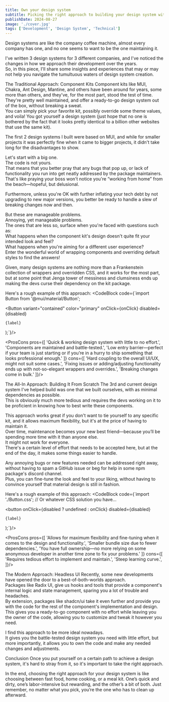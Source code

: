 ```yaml
---
title: Own your design system
subtitle: Picking the right approach to building your design system with no regrets (or with a lot)
publishDate: 2024-08-27
image: './cover.jpg'
tags: ['Development', 'Design System', 'Technical']
---
```


Design systems are like the company coffee machine, almost every company has one, and no one seems to want to be the one maintaining it.

I've written 3 design systems for 3 different companies, and I've noticed the changes in how we approach their development over the years.\
So, in this piece, I'll share some insights and experiences that may or may not help you navigate the tumultuous waters of design system creation.

<Heading>The Traditional Approach: Component Kits</Heading>
Component kits like <CodeSnippet>MUI</CodeSnippet>, <CodeSnippet>Chakra</CodeSnippet>, <CodeSnippet>Ant Design</CodeSnippet>, <CodeSnippet>Mantine</CodeSnippet>, and others have been around for years, some more than others, and they've, for the most part, stood the test of time.\
They're pretty well maintained, and offer a ready-to-go design system out of the box, without breaking a sweat.\
You can simply pick your favorite kit, possibly override some theme values, and voila! You got yourself a design system (just hope that no one is bothered by the fact that it looks pretty identical to a billion other websites that use the same kit).

The first 2 design systems I built were based on <CodeSnippet>MUI</CodeSnippet>, and while for smaller projects it was perfectly fine when it came to bigger projects, it didn't take long for the disadvantages to show.

Let's start with a big one.\
The code is not yours.\
That means that you better pray that any bugs that pop up, or lack of functionality you run into get neatly addressed by the package maintainers.\
That's like praying your boss won't notice you're “working from home” from the beach—hopeful, but delusional.

Furthermore, unless you're OK with further inflating your tech debt by not upgrading to new major versions, you better be ready to handle a slew of breaking changes now and then.

But these are manageable problems.\
Annoying, yet manageable problems.\
The ones that are less so, surface when you're faced with questions such as:\
What happens when the component kit's design doesn't quite fit your intended look and feel?\
What happens when you're aiming for a different user experience?\
Enter the wonderful world of wrapping components and overriding default styles to find the answers!

Given, many design systems are nothing more than a Frankenstein collection of wrappers and overridden CSS, and it works for the most part, but at some point that Jenga tower of messiness and clumsiness ends up making the devs curse their dependency on the kit package.

Here's a rough example of this approach:
<CodeBlock code={`import Button from '@mui/material/Button';

  <Button
    variant="contained"
    color="primary"
    onClick={onClick}
    disabled={disabled}
  >
    {label}
  </Button>
);`}/>

<ProsCons pros={[
	'Quick & working design system with little to no effort.',
	'Components are maintained and battle-tested.',
	'Low entry barrier—perfect if your team is just starting or if you’re in a hurry to ship something that looks professional enough.'
]} cons={[
	'Hard coupling to the overall UI/UX, might not suit some cases.',
	'Fixing issues or adding/adjusting functionality ends up with not-so-elegant wrappers and overrides.',
	'Breaking changes come in bulk.'
]}/>

<Heading>The All-In Approach: Building It From Scratch</Heading>
The 3rd and current design system I've helped build was one that we built ourselves, with as minimal dependencies as possible.\
This is obviously much more tedious and requires the devs working on it to be proficient in knowing how to best write these components.

This approach works great if you don't want to tie yourself to any specific kit, and it allows maximum flexibility, but it's at the price of having to maintain it.\
Over time, maintenance becomes your new best friend—because you’ll be spending more time with it than anyone else.\
It might not work for everyone.\
There's a certain level of effort that needs to be accepted here, but at the end of the day, it makes some things easier to handle.

Any annoying bugs or new features needed can be addressed right away, without having to spam a GitHub issue or beg for help in some npm package's discord channel.\
Plus, you can fine-tune the look and feel to your liking, without having to convince yourself that material design is still in fashion.

Here's a rough example of this approach:
<CodeBlock code={`import './Button.css'; // Or whatever CSS solution you have...

  <button
    onClick={disabled ? undefined : onClick}
    disabled={disabled}
  >
    {label}
  </button>
);`}/>

<ProsCons pros={[
	'Allows for maximum flexibility and fine-tuning when it comes to the design and functionality.',
	'Smaller bundle size due to fewer dependencies.',
	'You have full ownership—no more relying on some anonymous developer in another time zone to fix your problems.'
]} cons={[
	'Requires tedious effort to implement and maintain.',
	'Steep learning curve.',
]}/>

<Heading>The Modern Approach: Headless UI</Heading>
Recently, some new developments have opened the door to a best-of-both-worlds approach.\
Packages like <CodeSnippet>Radix UI</CodeSnippet>, give us hooks and tools that provide a component's internal logic and state management, sparing you a lot of trouble and headaches.\
By extension, packages like <CodeSnippet>shadcn/ui</CodeSnippet> take it even further and provide you with the code for the rest of the component's implementation and design.\
This gives you a ready-to-go component with no effort while leaving you the owner of the code, allowing you to customize and tweak it however you need.

I find this approach to be more ideal nowadays.\
It gives you the battle-tested design system you need with little effort, but more importantly, it allows you to own the code and make any needed changes and adjustments.

<Heading>Conclusion</Heading>
Once you put yourself on a certain path to achieve a design system, it's hard to stray from it, so it's important to take the right approach.

In the end, choosing the right approach for your design system is like choosing between fast food, home cooking, or a meal kit. One’s quick and dirty, one’s labor-intensive but rewarding, and the other’s a bit of both. Just remember, no matter what you pick, you’re the one who has to clean up afterward.

